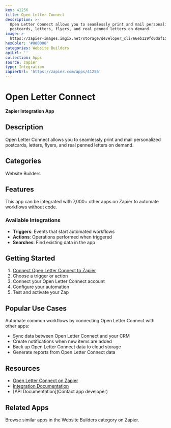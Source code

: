 ```yaml
---
key: 41256
title: Open Letter Connect
description: >-
  Open Letter Connect allows you to seamlessly print and mail personalized
  postcards, letters, flyers, and real penned letters on demand.
image: >-
  https://zapier-images.imgix.net/storage/developer_cli/66eb129fd0daf155920cfd70e3b20c56.png?auto=format%2Ccompress&ixlib=python-3.0.0&q=50
hexColor: '#000000'
categories: Website Builders
apiUrl: ''
collection: Apps
source: zapier
type: Integration
zapierUrl: 'https://zapier.com/apps/41256'
---
```

# Open Letter Connect

**Zapier Integration App**

## Description

Open Letter Connect allows you to seamlessly print and mail personalized postcards, letters, flyers, and real penned letters on demand.

## Categories

Website Builders

## Features

This app can be integrated with 7,000+ other apps on Zapier to automate workflows without code.

### Available Integrations

- **Triggers**: Events that start automated workflows
- **Actions**: Operations performed when triggered
- **Searches**: Find existing data in the app

## Getting Started

1. [Connect Open Letter Connect to Zapier](https://zapier.com/apps/41256)
2. Choose a trigger or action
3. Connect your Open Letter Connect account
4. Configure your automation
5. Test and activate your Zap

## Popular Use Cases

Automate common workflows by connecting Open Letter Connect with other apps:

- Sync data between Open Letter Connect and your CRM
- Create notifications when new items are added
- Back up Open Letter Connect data to cloud storage
- Generate reports from Open Letter Connect data

## Resources

- [Open Letter Connect on Zapier](https://zapier.com/apps/41256)
- [Integration Documentation](https://zapier.com/apps/41256/integrations)
- [API Documentation](Contact app developer)

## Related Apps

Browse similar apps in the Website Builders category on Zapier.
